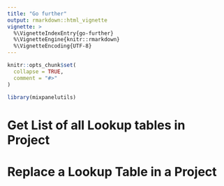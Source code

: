 ```yaml
---
title: "Go further"
output: rmarkdown::html_vignette
vignette: >
  %\VignetteIndexEntry{go-further}
  %\VignetteEngine{knitr::rmarkdown}
  %\VignetteEncoding{UTF-8}
---
```


```r
knitr::opts_chunk$set(
  collapse = TRUE,
  comment = "#>"
)
```

```r
library(mixpanelutils)
```

<!-- WARNING - This vignette is generated by {fusen} from dev/flat_minimal.Rmd: do not edit by hand -->

# Get List of all Lookup tables in Project

# Replace a Lookup Table in a Project

